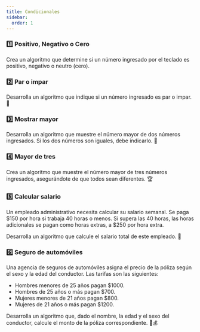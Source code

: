 ```yaml
---
title: Condicionales
sidebar:
  order: 1
---
```


### 1️⃣ Positivo, Negativo o Cero

Crea un algoritmo que determine si un número ingresado por el teclado es positivo, negativo o neutro (cero).

### 2️⃣ Par o impar

Desarrolla un algoritmo que indique si un número ingresado es par o impar. 🎲

### 3️⃣ Mostrar mayor

Desarrolla un algoritmo que muestre el número mayor de dos números ingresados. Si los dos números son iguales, debe indicarlo. 🔢

### 4️⃣ Mayor de tres

Crea un algoritmo que muestre el número mayor de tres números ingresados, asegurándote de que todos sean diferentes. 🏆

### 5️⃣ Calcular salario

Un empleado administrativo necesita calcular su salario semanal. Se paga $150 por hora si trabaja 40 horas o menos. Si supera las 40 horas, las horas adicionales se pagan como horas extras, a $250 por hora extra.

Desarrolla un algoritmo que calcule el salario total de este empleado. 💼

### 6️⃣ Seguro de automóviles

Una agencia de seguros de automóviles asigna el precio de la póliza según el sexo y la edad del conductor. Las tarifas son las siguientes:

- Hombres menores de 25 años pagan $1000.
- Hombres de 25 años o más pagan $700.
- Mujeres menores de 21 años pagan $800.
- Mujeres de 21 años o más pagan $1200.

Desarrolla un algoritmo que, dado el nombre, la edad y el sexo del conductor, calcule el monto de la póliza correspondiente. 🚗💰



